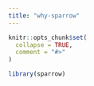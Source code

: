 ```yaml
---
title: "why-sparrow"
---
```


```r
knitr::opts_chunk$set(
  collapse = TRUE,
  comment = "#>"
)
```

```r
library(sparrow)
```
